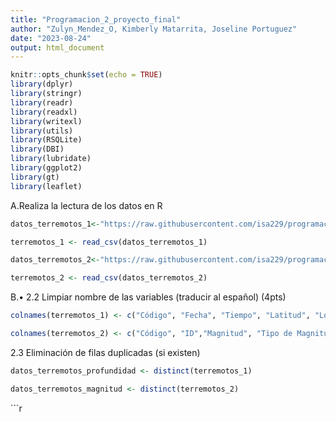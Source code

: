 ```yaml
---
title: "Programacion_2_proyecto_final"
author: "Zulyn_Mendez_O, Kimberly Matarrita, Joseline Portuguez"
date: "2023-08-24"
output: html_document
---
```


```r
knitr::opts_chunk$set(echo = TRUE)
library(dplyr)
library(stringr)
library(readr)
library(readxl) 
library(writexl) 
library(utils)
library(RSQLite) 
library(DBI)
library(lubridate)
library(ggplot2)
library(gt)
library(leaflet)
```

A.Realiza la lectura de los datos en R
```r
datos_terremotos_1<-"https://raw.githubusercontent.com/isa229/programacion_analisis_datos_ii/main/terremotos_profundidad.csv"
```


```r
terremotos_1 <- read_csv(datos_terremotos_1)
```

```r
datos_terremotos_2<-"https://raw.githubusercontent.com/isa229/programacion_analisis_datos_ii/main/terremotos_magnitud.csv"
```

```r
terremotos_2 <- read_csv(datos_terremotos_2)
```

B.• 2.2 Limpiar nombre de las variables (traducir al español) (4pts)

```r
colnames(terremotos_1) <- c("Código", "Fecha", "Tiempo", "Latitud", "Longitud", "Tipo", "Profundidad", "Error de Profundidad", "ID")

```


```r
colnames(terremotos_2) <- c("Código", "ID","Magnitud", "Tipo de Magnitud")
```

2.3 Eliminación de filas duplicadas (si existen)

```r
datos_terremotos_profundidad <- distinct(terremotos_1)
```


```r
datos_terremotos_magnitud <- distinct(terremotos_2)
```

```r
